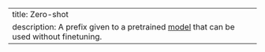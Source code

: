---
title: Zero-shot
description: A prefix given to a pretrained [model](model.qmd) that can be used without finetuning.
---